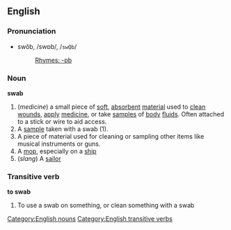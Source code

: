 ==English==
===Pronunciation===
*swŏb, /swɒb/, /<tt>swQb</tt>/
*:[[Rhymes:English:-ɒb|Rhymes: -ɒb]]

===Noun===
'''swab'''

#(''medicine'') a small piece of [[soft]], [[absorbent]] [[material]] used to [[clean]] [[wound]]s, [[apply]] [[medicine]], or take [[sample]]s of [[body]] [[fluid]]s. Often attached to a stick or wire to aid access.
#A [[sample]] taken with a swab (1).
#A piece of material used for cleaning or sampling other items like musical instruments or guns.
#A [[mop]], especially on a [[ship]]
#(''slang'') A [[sailor]]

===Transitive verb===
'''to swab'''
#To use a swab on something, or clean something with a swab
[[Category:English nouns]]
[[Category:English transitive verbs]]